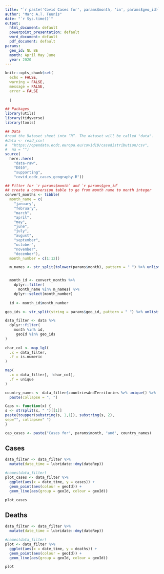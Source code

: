```yaml
---
title: "`r paste('Covid Cases for', params$month, 'in', params$geo_id)`"
author: "Marc A.T. Teunis"
date: "`r Sys.time()`"
output:
  html_document: default
  powerpoint_presentation: default
  word_document: default
  pdf_document: default
params:
  geo_id: NL BE
  month: April May June
  year: 2020
---
```


```r
knitr::opts_chunk$set(
  echo = FALSE,
  warning = FALSE,
  message = FALSE,
  error = FALSE
  
  )
```


```r
## Packages
library(utils)
library(tidyverse)
library(tools)
```

```r
## Data
#read the Dataset sheet into “R”. The dataset will be called "data".
#data <- read_csv(
#  "https://opendata.ecdc.europa.eu/covid19/casedistribution/csv", 
#  na = "")
source(
  here::here(
    "data-raw",
    "D010",
    "supporting",
    "covid_ecdc_cases_geography.R"))
```


```r

## Filter for `r params$month` and `r params$geo_id`
## create a conversion table to go from month name to month integer
convert_months <- tibble(
  month_name = c(
    "january",
    "february",
    "march",
    "april",
    "may",
    "june",
    "july",
    "august",
    "september",
    "october",
    "november",
    "december"),
  month_number = c(1:12))

  m_names <- str_split(tolower(params$month), pattern = " ") %>% unlist()


  month_id <- convert_months %>%
    dplyr::filter(
      month_name %in% m_names) %>% 
    dplyr::select(month_number)
  
  id <- month_id$month_number

geo_ids <- str_split(string = params$geo_id, pattern = " ") %>% unlist()

data_filter <- data %>%
  dplyr::filter(
    month %in% id,
     geoId %in% geo_ids
)
  
char_col <- map_lgl(
  .x = data_filter,
  .f = is.numeric 
)

map(
  .x = data_filter[, !char_col],
  .f = unique
)

country_names <- data_filter$countriesAndTerritories %>% unique() %>%
  paste(collapse = ", ")

Caps <- function(x) {
s <- strsplit(x, " ")[[1]]
paste(toupper(substring(s, 1,1)), substring(s, 2),
sep="", collapse=" ")
}

cap_cases <- paste("Cases for", params$month, "and", country_names)

```

## Cases
```r
data_filter <- data_filter %>% 
  mutate(date_time = lubridate::dmy(dateRep))

#names(data_filter)
plot_cases <- data_filter %>%
  ggplot(aes(x = date_time, y = cases)) +
  geom_point(aes(colour = geoId)) +
  geom_line(aes(group = geoId, colour = geoId))

plot_cases

```

## Deaths
```r
data_filter <- data_filter %>% 
  mutate(date_time = lubridate::dmy(dateRep))

#names(data_filter)
plot <- data_filter %>%
  ggplot(aes(x = date_time, y = deaths)) +
  geom_point(aes(colour = geoId)) +
  geom_line(aes(group = geoId, colour = geoId))

plot

```


